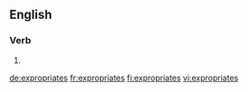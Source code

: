 ==English==

===Verb===
{{head|en}}

# {{en-third-person singular of|expropriate}}

[[de:expropriates]]
[[fr:expropriates]]
[[fi:expropriates]]
[[vi:expropriates]]